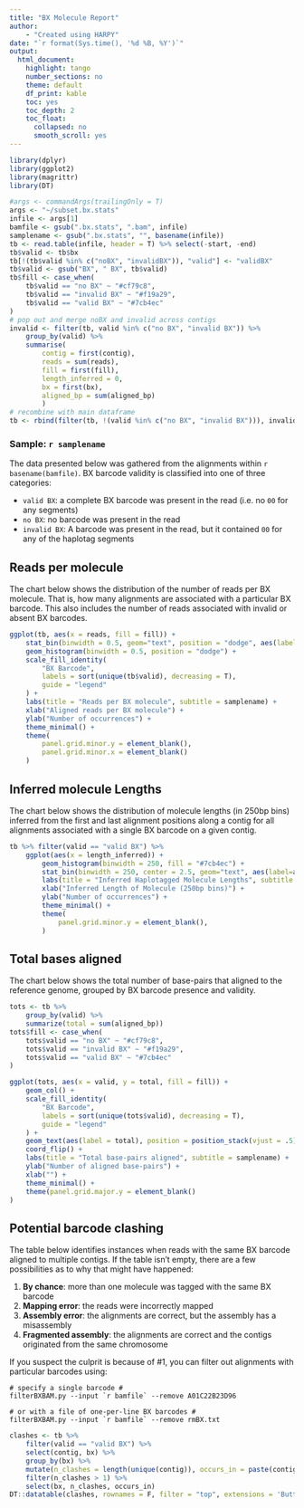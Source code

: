 ```yaml
---
title: "BX Molecule Report"
author:
    - "Created using HARPY"
date: "`r format(Sys.time(), '%d %B, %Y')`"
output:
  html_document:
    highlight: tango
    number_sections: no
    theme: default
    df_print: kable
    toc: yes
    toc_depth: 2
    toc_float:
      collapsed: no
      smooth_scroll: yes
---
```

```r
library(dplyr)
library(ggplot2)
library(magrittr)
library(DT)

#args <- commandArgs(trailingOnly = T)
args <- "~/subset.bx.stats"
infile <- args[1]
bamfile <- gsub(".bx.stats", ".bam", infile)
samplename <- gsub(".bx.stats", "", basename(infile))
tb <- read.table(infile, header = T) %>% select(-start, -end)
tb$valid <- tb$bx
tb[!(tb$valid %in% c("noBX", "invalidBX")), "valid"] <- "validBX"
tb$valid <- gsub("BX", " BX", tb$valid)
tb$fill <- case_when(
    tb$valid == "no BX" ~ "#cf79c8",
    tb$valid == "invalid BX" ~ "#f19a29",
    tb$valid == "valid BX" ~ "#7cb4ec"
)
# pop out and merge noBX and invalid across contigs
invalid <- filter(tb, valid %in% c("no BX", "invalid BX")) %>%
    group_by(valid) %>%
    summarise(
        contig = first(contig),
        reads = sum(reads),
        fill = first(fill),
        length_inferred = 0,
        bx = first(bx),
        aligned_bp = sum(aligned_bp)
        )
# recombine with main dataframe
tb <- rbind(filter(tb, !(valid %in% c("no BX", "invalid BX"))), invalid)
```
### Sample: `r samplename`
The data presented below was gathered from the alignments within ``r basename(bamfile)``. BX barcode validity is classified
into one of three categories:

- `valid BX`: a complete BX barcode was present in the read (i.e. no `00` for any segments)
- `no BX`: no barcode was present in the read
- `invalid BX`: A barcode was present in the read, but it contained `00` for any of the haplotag segments

## Reads per molecule
The chart below shows the distribution of the number of reads per BX molecule. That is, how many alignments
are associated with a particular BX barcode. This also includes the number of reads associated with invalid
or absent BX barcodes.
```r
ggplot(tb, aes(x = reads, fill = fill)) +
    stat_bin(binwidth = 0.5, geom="text", position = "dodge", aes(label=after_stat(if_else (condition = count>0, as.character(count), ""))), vjust = -0.5) +
    geom_histogram(binwidth = 0.5, position = "dodge") +
    scale_fill_identity(
        "BX Barcode",
        labels = sort(unique(tb$valid), decreasing = T),
        guide = "legend"
    ) +
    labs(title = "Reads per BX molecule", subtitle = samplename) +
    xlab("Aligned reads per BX molecule") +
    ylab("Number of occurrences") +
    theme_minimal() +
    theme(
        panel.grid.minor.y = element_blank(),
        panel.grid.minor.x = element_blank()
    )
```


## Inferred molecule Lengths
The chart below shows the distribution of molecule lengths (in 250bp bins) inferred from the first and last alignment
positions along a contig for all alignments associated with a single BX barcode on a given contig.
```r
tb %>% filter(valid == "valid BX") %>%
    ggplot(aes(x = length_inferred)) +
        geom_histogram(binwidth = 250, fill = "#7cb4ec") +
        stat_bin(binwidth = 250, center = 2.5, geom="text", aes(label=after_stat(if_else (condition = count>0, as.character(count), ""))), vjust = -0.5) +
        labs(title = "Inferred Haplotagged Molecule Lengths", subtitle = samplename) +
        xlab("Inferred Length of Molecule (250bp bins)") +
        ylab("Number of occurrences") +
        theme_minimal() +
        theme(
            panel.grid.minor.y = element_blank(),
        )
```

## Total bases aligned
The chart below shows the total number of base-pairs that aligned to the reference genome, grouped by
BX barcode presence and validity. 

```r
tots <- tb %>% 
    group_by(valid) %>%
    summarize(total = sum(aligned_bp))
tots$fill <- case_when(
    tots$valid == "no BX" ~ "#cf79c8",
    tots$valid == "invalid BX" ~ "#f19a29",
    tots$valid == "valid BX" ~ "#7cb4ec"
)

ggplot(tots, aes(x = valid, y = total, fill = fill)) +
    geom_col() +
    scale_fill_identity(
        "BX Barcode",
        labels = sort(unique(tots$valid), decreasing = T),
        guide = "legend"
    ) +
    geom_text(aes(label = total), position = position_stack(vjust = .5)) +
    coord_flip() +
    labs(title = "Total base-pairs aligned", subtitle = samplename) +
    ylab("Number of aligned base-pairs") +
    xlab("") +
    theme_minimal() +
    theme(panel.grid.major.y = element_blank()
)

```

## Potential barcode clashing
The table below identifies instances when reads with the same BX barcode aligned
to multiple contigs. If the table isn't empty, there are a few possibilities as to why that might have happened:

1. **By chance**: more than one molecule was tagged with the same BX barcode
2. **Mapping error**: the reads were incorrectly mapped
3. **Assembly error**: the alignments are correct, but the assembly has a misassembly
4. **Fragmented assembly**: the alignments are correct and the contigs originated from the same chromosome

If you suspect the culprit is because of #1, you can filter out alignments with particular
barcodes using:
```
# specify a single barcode #
filterBXBAM.py --input `r bamfile` --remove A01C22B23D96

# or with a file of one-per-line BX barcodes #
filterBXBAM.py --input `r bamfile` --remove rmBX.txt
```

```r
clashes <- tb %>%
    filter(valid == "valid BX") %>%
    select(contig, bx) %>%
    group_by(bx) %>%
    mutate(n_clashes = length(unique(contig)), occurs_in = paste(contig, sep = ",")) %>%
    filter(n_clashes > 1) %>%
    select(bx, n_clashes, occurs_in)
DT::datatable(clashes, rownames = F, filter = "top", extensions = 'Buttons', options = list(dom = 'Brtip', buttons = c('csv', 'pdf'), scrollX = TRUE))
```

